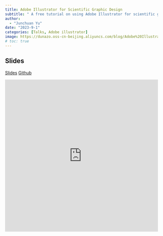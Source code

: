 ```yaml
---
title: Adobe Illustrator for Scientific Graphic Design
subtitle: " A free tutorial on using Adobe Illustrator for scientific graphic design (2023)"
author: 
  - "Junchuan Yu"
date: "2023-9-1"
categories: [Talks, Adobe illustrator]
image: https://dunazo.oss-cn-beijing.aliyuncs.com/blog/Adobe%20Illustrator.jpg
# toc: true
---
```



## Slides

[Slides](https://quartopub.com/sites/yujc/slide-20230901) [Github](https://github.com/JunchuanYu/Adobe_Illustrator_for_Scientific_Graphic_Design)


<iframe src="https://quartopub.com/sites/yujc/slide-20230901" frameborder="0" width="100%" height="500&"></iframe>
